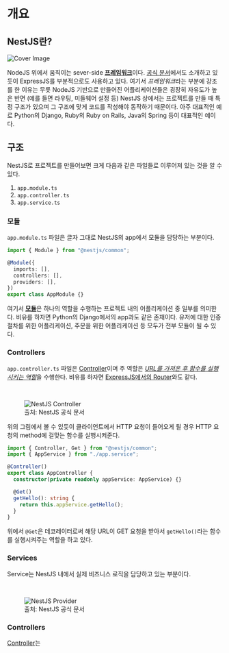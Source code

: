# 개요

## NestJS란?

![Cover Image](https://cdn.webo.digital/uploads/2022/09/Nestjs_hero1.png)

NodeJS 위에서 움직이는 sever-side <ins>**프레임워크**</ins>이다. [공식 문서](https://docs.nestjs.com/)에서도 소개하고 있듯이 ExpressJS를 부분적으로도 사용하고 있다.
여기서 *프레임워크*라는 부분에 강조를 한 이유는 무릇 NodeJS 기반으로 만들어진 어플리케이션들은 굉장히 자유도가 높은 반면 (예를 들면 라우팅, 미들웨어 설정 등) NestJS 상에서는
프로젝트를 만들 때 특정 구조가 있으며 그 구조에 맞게 코드를 작성해야 동작하기 때문이다.
아주 대표적인 예로 Python의 Django, Ruby의 Ruby on Rails, Java의 Spring 등이 대표적인 예이다.

## 구조

NestJS로 프로젝트를 만들어보면 크게 다음과 같은 파일들로 이루어져 있는 것을 알 수 있다.

1. `app.module.ts`
2. `app.controller.ts`
3. `app.service.ts`

### 모듈

`app.module.ts` 파일은 글자 그대로 NestJS의 app에서 모듈을 담당하는 부분이다.

```ts app.module.ts
import { Module } from "@nestjs/common";

@Module({
  imports: [],
  controllers: [],
  providers: [],
})
export class AppModule {}
```

여기서 <ins>**모듈**</ins>은 하나의 역할을 수행하는 프로젝트 내의 어플리케이션 중 일부를 의미한다. 비유를 하자면 Python의 Django에서의 app과도 같은 존재이다.
유저에 대한 인증 절차를 위한 어플리케이션, 주문을 위한 어플리케이션 등 모두가 전부 모듈이 될 수 있다.

### Controllers

`app.controller.ts` 파일은 [Controller](https://docs.nestjs.com/controllers)이며 주 역할은 <ins>_URL를 가져온 후 함수를 실행시키는 역할_</ins>을 수행한다.
비유를 하자면 [ExpressJS에서의 Router](https://expressjs.com/en/4x/api.html#express.router)와도 같다.

<br />

<figure>
  <img
    src="https://docs.nestjs.com/assets/Controllers_1.png"
    alt="NestJS Controller"
  />
  <figcaption>출처: NestJS 공식 문서</figcaption>
</figure>

위의 그림에서 볼 수 있듯이 클라이언트에서 HTTP 요청이 들어오게 될 경우 HTTP 요청의 method에 걸맞는 함수를 실행시켜준다.

```ts
import { Controller, Get } from "@nestjs/common";
import { AppService } from "./app.service";

@Controller()
export class AppController {
  constructor(private readonly appService: AppService) {}

  @Get()
  getHello(): string {
    return this.appService.getHello();
  }
}
```

위에서 `@Get`은 데코레이터로써 해당 URL이 GET 요청을 받아서 `getHello()`라는 함수를 실행시켜주는 역할을 하고 있다.

### Services

Service는 NestJS 내에서 실제 비즈니스 로직을 담당하고 있는 부분이다.

<br />

<figure>
  <img
    src="https://docs.nestjs.com/assets/Components_1.png"
    alt="NestJS Provider"
  />
  <figcaption>출처: NestJS 공식 문서</figcaption>
</figure>

### Controllers

[Controller](https://docs.nestjs.com/controllers)는
